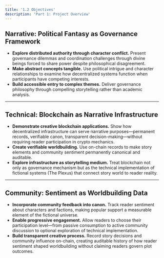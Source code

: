 ```yaml
---
title: '1.2 Objectives'
description: 'Part 1: Project Overview'
---
```


## Narrative: Political Fantasy as Governance Framework
- **Explore distributed authority through character conflict.** Present governance dilemmas and coordination challenges through divine beings forced to share power despite philosophical disagreement.
- **Make abstract concepts tangible.** Use political intrigue and character relationships to examine how decentralized systems function when participants have competing interests.
- **Build accessible entry to complex themes.** Deliver governance philosophy through compelling storytelling rather than academic analysis.

---

## Technical: Blockchain as Narrative Infrastructure
- **Demonstrate creative blockchain applications.** Show how decentralized infrastructure can serve narrative purposes—permanent records, verifiable canon, transparent decision-making—without requiring reader participation in crypto mechanics.
- **Create verifiable worldbuilding.** Use on-chain records to make story elements and community sentiment permanently canonical and auditable.
- **Explore infrastructure as storytelling medium.** Treat blockchain not only as governance mechanism but as the technical implementation of fictional systems (The Plexus) that connect story world to reader reality.

---

## Community: Sentiment as Worldbuilding Data
- **Incorporate community feedback into canon.** Track reader sentiment about characters and factions, making popular support a measurable element of the fictional universe.
- **Enable progressive engagement.** Allow readers to choose their participation level—from passive consumption to active community discussion to optional exploration of technical implementation.
- **Build transparent creative process.** Record story decisions and community influence on-chain, creating auditable history of how reader sentiment shaped worldbuilding without claiming readers govern plot outcomes.